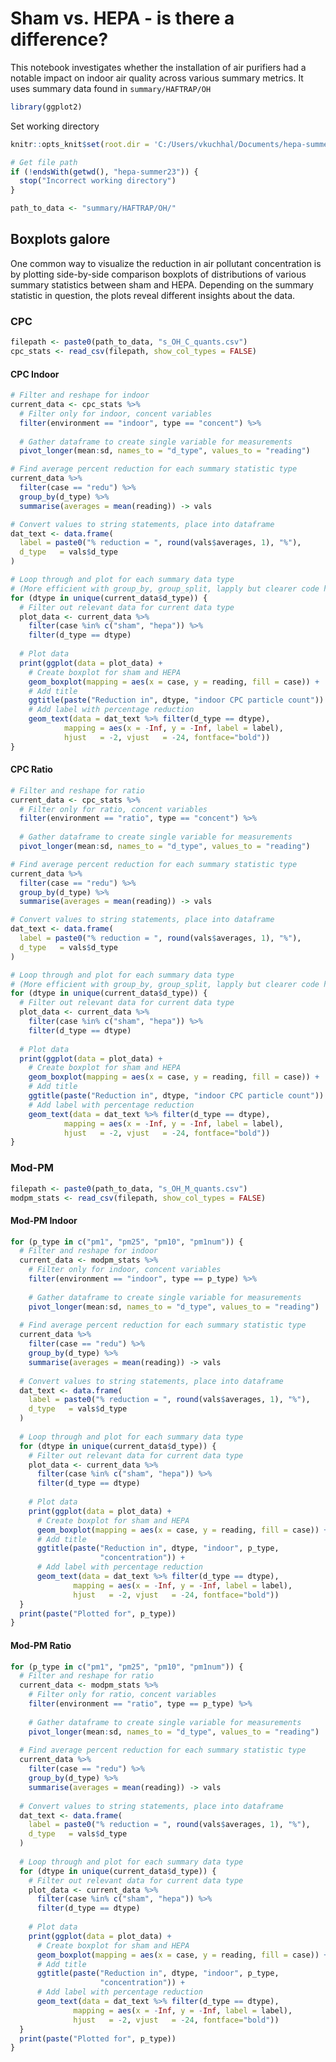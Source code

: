 # Sham vs. HEPA - is there a difference?
This notebook investigates whether the installation of air purifiers had a notable impact on indoor air quality across various summary metrics. It uses summary data found in `summary/HAFTRAP/OH`

```r
library(ggplot2)
```

Set working directory
```r
knitr::opts_knit$set(root.dir = 'C:/Users/vkuchhal/Documents/hepa-summer23')
```

```r
# Get file path
if (!endsWith(getwd(), "hepa-summer23")) {
  stop("Incorrect working directory")
}
```

```r
path_to_data <- "summary/HAFTRAP/OH/"
```


## Boxplots galore
One common way to visualize the reduction in air pollutant concentration is by plotting side-by-side comparison boxplots of distributions of various summary statistics between sham and HEPA. Depending on the summary statistic in question, the plots reveal different insights about the data.

### CPC
```r
filepath <- paste0(path_to_data, "s_OH_C_quants.csv")
cpc_stats <- read_csv(filepath, show_col_types = FALSE)
```
#### CPC Indoor
```r
# Filter and reshape for indoor
current_data <- cpc_stats %>% 
  # Filter only for indoor, concent variables
  filter(environment == "indoor", type == "concent") %>%
  
  # Gather dataframe to create single variable for measurements
  pivot_longer(mean:sd, names_to = "d_type", values_to = "reading")

# Find average percent reduction for each summary statistic type
current_data %>%
  filter(case == "redu") %>%
  group_by(d_type) %>%
  summarise(averages = mean(reading)) -> vals

# Convert values to string statements, place into dataframe
dat_text <- data.frame(
  label = paste0("% reduction = ", round(vals$averages, 1), "%"),
  d_type   = vals$d_type
)

# Loop through and plot for each summary data type
# (More efficient with group_by, group_split, lapply but clearer code here)
for (dtype in unique(current_data$d_type)) {
  # Filter out relevant data for current data type
  plot_data <- current_data %>% 
    filter(case %in% c("sham", "hepa")) %>%
    filter(d_type == dtype)
    
  # Plot data
  print(ggplot(data = plot_data) +
    # Create boxplot for sham and HEPA
    geom_boxplot(mapping = aes(x = case, y = reading, fill = case)) +
    # Add title
    ggtitle(paste("Reduction in", dtype, "indoor CPC particle count")) +
    # Add label with percentage reduction
    geom_text(data = dat_text %>% filter(d_type == dtype), 
            mapping = aes(x = -Inf, y = -Inf, label = label),
            hjust   = -2, vjust   = -24, fontface="bold"))
}
```

#### CPC Ratio
```r
# Filter and reshape for ratio
current_data <- cpc_stats %>% 
  # Filter only for ratio, concent variables
  filter(environment == "ratio", type == "concent") %>%
  
  # Gather dataframe to create single variable for measurements
  pivot_longer(mean:sd, names_to = "d_type", values_to = "reading")

# Find average percent reduction for each summary statistic type
current_data %>%
  filter(case == "redu") %>%
  group_by(d_type) %>%
  summarise(averages = mean(reading)) -> vals

# Convert values to string statements, place into dataframe
dat_text <- data.frame(
  label = paste0("% reduction = ", round(vals$averages, 1), "%"),
  d_type   = vals$d_type
)

# Loop through and plot for each summary data type
# (More efficient with group_by, group_split, lapply but clearer code here)
for (dtype in unique(current_data$d_type)) {
  # Filter out relevant data for current data type
  plot_data <- current_data %>% 
    filter(case %in% c("sham", "hepa")) %>%
    filter(d_type == dtype)
    
  # Plot data
  print(ggplot(data = plot_data) +
    # Create boxplot for sham and HEPA
    geom_boxplot(mapping = aes(x = case, y = reading, fill = case)) +
    # Add title
    ggtitle(paste("Reduction in", dtype, "indoor CPC particle count")) +
    # Add label with percentage reduction
    geom_text(data = dat_text %>% filter(d_type == dtype), 
            mapping = aes(x = -Inf, y = -Inf, label = label),
            hjust   = -2, vjust   = -24, fontface="bold"))
}
```

### Mod-PM

```r
filepath <- paste0(path_to_data, "s_OH_M_quants.csv")
modpm_stats <- read_csv(filepath, show_col_types = FALSE)
```
#### Mod-PM Indoor
```r
for (p_type in c("pm1", "pm25", "pm10", "pm1num")) {
  # Filter and reshape for indoor
  current_data <- modpm_stats %>% 
    # Filter only for indoor, concent variables
    filter(environment == "indoor", type == p_type) %>%
    
    # Gather dataframe to create single variable for measurements
    pivot_longer(mean:sd, names_to = "d_type", values_to = "reading")
  
  # Find average percent reduction for each summary statistic type
  current_data %>%
    filter(case == "redu") %>%
    group_by(d_type) %>%
    summarise(averages = mean(reading)) -> vals
  
  # Convert values to string statements, place into dataframe
  dat_text <- data.frame(
    label = paste0("% reduction = ", round(vals$averages, 1), "%"),
    d_type   = vals$d_type
  )
  
  # Loop through and plot for each summary data type
  for (dtype in unique(current_data$d_type)) {
    # Filter out relevant data for current data type
    plot_data <- current_data %>% 
      filter(case %in% c("sham", "hepa")) %>%
      filter(d_type == dtype)
      
    # Plot data
    print(ggplot(data = plot_data) +
      # Create boxplot for sham and HEPA
      geom_boxplot(mapping = aes(x = case, y = reading, fill = case)) +
      # Add title
      ggtitle(paste("Reduction in", dtype, "indoor", p_type,
                    "concentration")) +
      # Add label with percentage reduction
      geom_text(data = dat_text %>% filter(d_type == dtype), 
              mapping = aes(x = -Inf, y = -Inf, label = label),
              hjust   = -2, vjust   = -24, fontface="bold"))
  }
  print(paste("Plotted for", p_type))
}

```

#### Mod-PM Ratio
```r
for (p_type in c("pm1", "pm25", "pm10", "pm1num")) {
  # Filter and reshape for ratio
  current_data <- modpm_stats %>% 
    # Filter only for ratio, concent variables
    filter(environment == "ratio", type == p_type) %>%
    
    # Gather dataframe to create single variable for measurements
    pivot_longer(mean:sd, names_to = "d_type", values_to = "reading")
  
  # Find average percent reduction for each summary statistic type
  current_data %>%
    filter(case == "redu") %>%
    group_by(d_type) %>%
    summarise(averages = mean(reading)) -> vals
  
  # Convert values to string statements, place into dataframe
  dat_text <- data.frame(
    label = paste0("% reduction = ", round(vals$averages, 1), "%"),
    d_type   = vals$d_type
  )
  
  # Loop through and plot for each summary data type
  for (dtype in unique(current_data$d_type)) {
    # Filter out relevant data for current data type
    plot_data <- current_data %>% 
      filter(case %in% c("sham", "hepa")) %>%
      filter(d_type == dtype)
      
    # Plot data
    print(ggplot(data = plot_data) +
      # Create boxplot for sham and HEPA
      geom_boxplot(mapping = aes(x = case, y = reading, fill = case)) +
      # Add title
      ggtitle(paste("Reduction in", dtype, "indoor", p_type,
                    "concentration")) +
      # Add label with percentage reduction
      geom_text(data = dat_text %>% filter(d_type == dtype), 
              mapping = aes(x = -Inf, y = -Inf, label = label),
              hjust   = -2, vjust   = -24, fontface="bold"))
  }
  print(paste("Plotted for", p_type))
}

```




